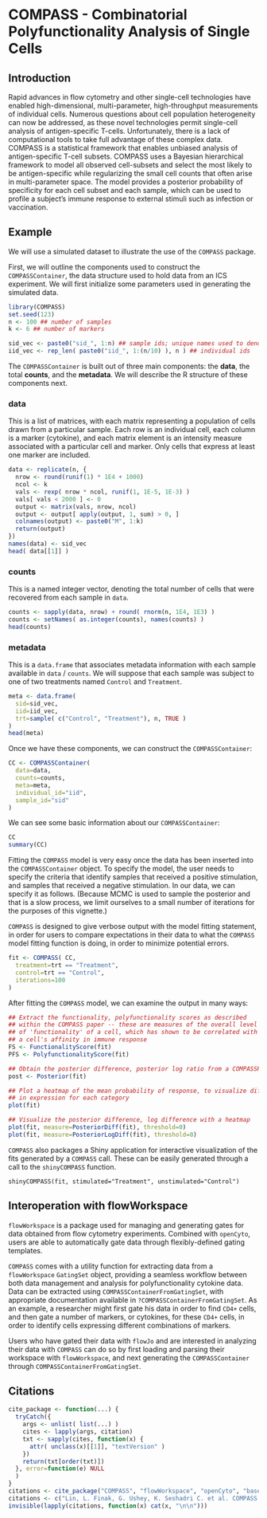 <!--
%\VignetteEngine{knitr::docco_linear}
%\VignetteIndexEntry{COMPASS}
\usepackage[utf8]{inputenc}
-->

COMPASS - Combinatorial Polyfunctionality Analysis of Single Cells
==================================================================

Introduction
------------

Rapid advances in flow cytometry and other single-cell technologies have
enabled high-dimensional, multi-parameter, high-throughput measurements of
individual cells. Numerous questions about cell population heterogeneity can
now be addressed, as these novel technologies permit single-cell analysis of
antigen-specific T-cells. Unfortunately, there is a lack of computational tools
to take full advantage of these complex data.
COMPASS is a statistical framework that enables unbiased analysis of
antigen-specific T-cell subsets. COMPASS uses a Bayesian hierarchical framework
to model all observed cell-subsets and select the most likely to be
antigen-specific while regularizing the small cell counts that often arise in
multi-parameter space. The model provides a posterior probability of
specificity for each cell subset and each sample, which can be used to profile
a subject’s immune response to external stimuli such as infection or
vaccination.

Example
-------

We will use a simulated dataset to illustrate the use of the `COMPASS` package.

First, we will outline the components used to construct the `COMPASSContainer`,
the data structure used to hold data from an ICS experiment. We will first
initialize some parameters used in generating the simulated data.

```r
library(COMPASS)
set.seed(123)
n <- 100 ## number of samples
k <- 6 ## number of markers

sid_vec <- paste0("sid_", 1:n) ## sample ids; unique names used to denote samples
iid_vec <- rep_len( paste0("iid_", 1:(n/10) ), n ) ## individual ids
```

The `COMPASSContainer` is built out of three main components: the **data**,
the total **counts**, and the **metadata**. We will describe the R structure
of these components next.

### data

This is a list of matrices, with each matrix
representing a population of cells drawn from a particular sample. Each row is an
individual cell, each column is a marker (cytokine), and each matrix element is an intensity measure associated
with a particular cell and marker. Only cells that express at least one
marker are included.

```r
data <- replicate(n, {
  nrow <- round(runif(1) * 1E4 + 1000)
  ncol <- k
  vals <- rexp( nrow * ncol, runif(1, 1E-5, 1E-3) )
  vals[ vals < 2000 ] <- 0
  output <- matrix(vals, nrow, ncol)
  output <- output[ apply(output, 1, sum) > 0, ]
  colnames(output) <- paste0("M", 1:k)
  return(output)
})
names(data) <- sid_vec
head( data[[1]] )
```

### counts

This is a named integer vector, denoting the total number of cells that were
recovered from each sample in `data`.

```r
counts <- sapply(data, nrow) + round( rnorm(n, 1E4, 1E3) )
counts <- setNames( as.integer(counts), names(counts) )
head(counts)
```

### metadata

This is a `data.frame` that associates metadata information with each sample
available in `data` / `counts`. We will suppose that each sample was
subject to one of two treatments named `Control` and `Treatment`.

```r
meta <- data.frame(
  sid=sid_vec,
  iid=iid_vec,
  trt=sample( c("Control", "Treatment"), n, TRUE )
)
head(meta)
```

Once we have these components, we can construct the `COMPASSContainer`:

```r
CC <- COMPASSContainer(
  data=data,
  counts=counts,
  meta=meta,
  individual_id="iid",
  sample_id="sid"
)
```

We can see some basic information about our `COMPASSContainer`:

```r
CC
summary(CC)
```

Fitting the `COMPASS` model is very easy once the data has been inserted into
the `COMPASSContainer` object. To specify the model, the user needs to specify
the criteria that identify samples that received a positive stimulation, and
samples that received a negative stimulation. In our data, we can specify it
as follows. (Because MCMC is used to sample the posterior and that is a slow
process, we limit ourselves to a small number of iterations for the purposes
of this vignette.)

`COMPASS` is designed to give verbose output with the model fitting statement,
in order for users to compare expectations in their data to what the `COMPASS`
model fitting function is doing, in order to minimize potential errors.

```r
fit <- COMPASS( CC,
  treatment=trt == "Treatment",
  control=trt == "Control",
  iterations=100
)
```

After fitting the `COMPASS` model, we can examine the output in many ways:

```r
## Extract the functionality, polyfunctionality scores as described
## within the COMPASS paper -- these are measures of the overall level
## of 'functionality' of a cell, which has shown to be correlated with
## a cell's affinity in immune response
FS <- FunctionalityScore(fit)
PFS <- PolyfunctionalityScore(fit)

## Obtain the posterior difference, posterior log ratio from a COMPASSResult
post <- Posterior(fit)

## Plot a heatmap of the mean probability of response, to visualize differences 
## in expression for each category
plot(fit)

## Visualize the posterior difference, log difference with a heatmap
plot(fit, measure=PosteriorDiff(fit), threshold=0)
plot(fit, measure=PosteriorLogDiff(fit), threshold=0)
```

`COMPASS` also packages a Shiny application for interactive visualization of
the fits generated by a `COMPASS` call. These can be easily generated through
a call to the `shinyCOMPASS` function.

    shinyCOMPASS(fit, stimulated="Treatment", unstimulated="Control")
    
Interoperation with flowWorkspace
---------------------------------

`flowWorkspace` is a package used for managing and generating gates for data
obtained from flow cytometry experiments. Combined with `openCyto`, users are
able to automatically gate data through flexibly-defined gating templates.

`COMPASS` comes with a utility function for extracting data from a
`flowWorkspace` `GatingSet` object, providing a seamless workflow between
both data management and analysis for polyfunctionality cytokine data.
Data can be extracted using `COMPASSContainerFromGatingSet`, with appropriate
documentation available in `?COMPASSContainerFromGatingSet`. As an example,
a researcher might first gate his data in order to find `CD4+` cells, and then
gate a number of markers, or cytokines, for these `CD4+` cells, in order to
identify cells expressing different combinations of markers.

Users who have gated their data with `flowJo` and are interested in analyzing
their data with `COMPASS` can do so by first loading and parsing their
workspace with `flowWorkspace`, and next generating the `COMPASSContainer`
through `COMPASSContainerFromGatingSet`.

Citations
---------

```r
cite_package <- function(...) {
  tryCatch({
    args <- unlist( list(...) )
    cites <- lapply(args, citation)
    txt <- sapply(cites, function(x) {
      attr( unclass(x)[[1]], "textVersion" )
    })
    return(txt[order(txt)])
  }, error=function(e) NULL
  )
}
citations <- cite_package("COMPASS", "flowWorkspace", "openCyto", "base")
citations <- c("Lin, L. Finak, G. Ushey, K. Seshadri C. et al. COMPASS identifies T-cell subsets correlated with clinical outcomes. Nature biotechnology (2015). doi:10.1038/nbt.3187", citations[1:2],"Greg Finak, Andrew McDavid, Pratip Chattopadhyay, Maria Dominguez, Steve De Rosa, Mario Roederer, Raphael Gottardo. Mixture models for single-cell assays with applications to vaccine studies. Biostatistics 2014 Jan;15(1):87-101",citations[3:4])
invisible(lapply(citations, function(x) cat(x, "\n\n")))
```

